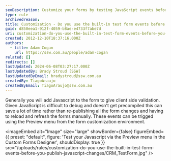 ```yaml
---
seoDescription: Customize your forms by testing JavaScript events before publishing changes and avoiding unnecessary form re-publishing.
type: rule
archivedreason:
title: Customization - Do you use the built-in test form events before you publish JavaScript changes?
guid: d850eea1-912f-4059-b8ae-e4733f7abe7d
uri: customization-do-you-use-the-built-in-test-form-events-before-you-publish-javascript-changes
created: 2012-12-10T18:37:16.000Z
authors:
  - title: Adam Cogan
    url: https://ssw.com.au/people/adam-cogan
related: []
redirects: []
lastUpdated: 2024-06-08T03:27:17.000Z
lastUpdatedBy: Brady Stroud [SSW]
lastUpdatedByEmail: bradystroud@ssw.com.au
createdBy: TiagoAraujo
createdByEmail: TiagoAraujo@ssw.com.au
---
```


Generally you will add Javascript to the form to give client side validation.
Given JavaScript is difficult to debug and doesn't get precompiled this can save a lot of time rather than re-publishing all the form changes and having to reload and refresh the forms manually.
These events can be trigged using the Preview menu from the form customization environment.


<imageEmbed
  alt="Image"
  size="large"
  showBorder={false}
  figureEmbed={{
    preset: "default",
    figure: 'Test your Javascript via the Preview menu in the Custom Forms Designer',
    shouldDisplay: true
  }}
  src="/uploads/rules/customization-do-you-use-the-built-in-test-form-events-before-you-publish-javascript-changes/CRM_TestForm.jpg"
/>
